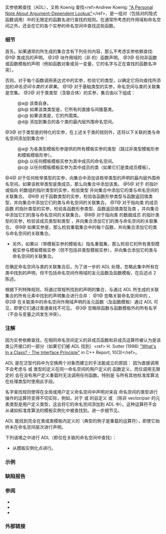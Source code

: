 {{title|实参依赖查找}}
{{cpp/language/functions/navbar}}

实参依赖查找（ADL），又称 Koenig 查找&lt;ref&gt;Andrew Koenig: [https://www.drdobbs.com/cpp/a-personal-note-about-argument-dependent/232901443 "A Personal Note About Argument-Dependent Lookup"]&lt;/ref&gt;，是一组对{{rlp|operator other|函数调用表达式}}（包括对{{rlp|operators|重载运算符}}的隐式函数调用）中的无限定的函数名进行查找的规则。在通常{{rlp|lookup|无限定名字查找}}所考虑的作用域和命名空间之外，还会在它的各个实参的命名空间中查找这些函数。

{{example|
实参依赖查找使得使用在不同命名空间定义的运算符成为可能。例如：
|code=
#include &lt;iostream&gt;
int main()
{
    std::cout &lt;&lt; "测试\n"; // 全局命名空间中没有 operator&lt;&lt;，但 ADL 检验 std 命名空间，
                           // 因为左实参在 std 命名空间中
                           // 并找到 std::operator&lt;&lt;(std::ostream&amp;, const char*)
    operator&lt;&lt;(std::cout, "测试\n"); // 同上，用函数调用记法
    
    // 然而，
    std::cout &lt;&lt; endl; // 错误：“endl” 未在此命名空间中声明。
                       // 这不是对 endl() 的函数调用，所以不适用 ADL
    
    endl(std::cout); // OK：这是函数调用：ADL 检验 std 命名空间，
                     // 因为 endl 的实参在 std 中，并找到了 std::endl
    
    (endl)(std::cout); // 错误：“endl” 未在此命名空间声明。
                       // 子表达式 (endl) 不是函数调用表达式
}
}}

===细节===
首先，如果通常的{{rlp|lookup|无限定查找}}所生成的集合含有下列任何内容，那么不考虑实参依赖查找:
@1@ 类成员的声明。
@2@ 块作用域的（非 {{rlp|namespace#using 声明|{{c/core|using}} 声明}}的）函数声明。
@3@ 任何非函数或函数模板的声明（例如函数对象或另一变量，它的名字与正在查找的函数名冲突）。

否则，对于每个函数调用表达式中的实参，检验它的类型，以确定它将向查找所添加的''命名空间与类的关联集''。
@1@ 对于基础类型的实参，命名空间与类的关联集是空集。
@2@ 对于类类型（含联合体）的实参，集合由以下组成：
:@a@ 该类自身。
:@b@ 如果该类类型是{{rlp|type#不完整类型|完整类型}}，它所有的直接与间接基类。
:@c@ 如果该类是{{rlp|nested types|另一类的成员}}，它的外围类。
:@d@ 添加到集合的各个类的最内层外围命名空间。
@3@ 对于类型是{{rlp|class template|类模板}}的特化的实参，在上述关于类的规则外，还将以下关联的类与命名空间添加到集合中：
:@a@ 为各类型模板形参提供的所有模板实参的类型（跳过非类型模板形参和模板模板形参）。
:@b@ 以任何模板模板实参为其中成员的命名空间。
:@c@ 以任何模板模板实参为其中成员的类（如果它们是类成员模板）。
@4@ 对于任何枚举类型的实参，向集合中添加该枚举类型的声明的最内层外围命名空间。如果该枚举类型是类成员，那么向集合中添加该类。
@5@ 对于 {{tt|T}} 的指针或指向 {{tt|T}} 的数组的指针类型的实参，检验类型 {{tt|T}} 并向集合中添加它的类与命名空间的关联集合。
@6@ 对于函数类型的实参，检验各函数形参类型与函数返回值类型，并向集合中添加它们的类与命名空间的关联集合。
@7@ 对于指向类 {{tt|X}} 的成员函数 {{tt|F}} 的指针类型的实参，检验各函数形参类型、函数返回值类型及类 {{tt|X}}，并向集合中添加它们的类与命名空间的关联集合。
@8@ 对于指向类 {{tt|X}} 的数据成员 {{tt|T}} 的指针类型的实参，检验该成员类型和类型 {{tt|X}}，并向集合添加它们的类与命名空间的关联集合。
@9@ 如果实参是{{rlp|overloaded address|一组重载函数（或函数模板）的名字或取址表达式}}，那么检验重载集合中的每个函数，并向集合添加它的类与命名空间的关联集合。
* 另外，如果以{{rlp|templates#模板标识|模板标识}}（带模板实参的模板名）指名重载集，那么检验它的所有类型模板实参与模板模板实参（但不包括非类型模板实参），并向集合添加它的类与命名空间的关联集合。

{{rrev|since=c++11|
如果类与命名空间的关联集合中的任何命名空间是{{rlp|namespace|内联命名空间}}，那么向集合中添加它的外围命名空间。

如果类与命名空间的关联集合中的任何命名空间直接含有内联命名空间，那么向集合中添加该内联命名空间。
}}

在确定命名空间与类的关联集合后，为了进一步的 ADL 处理，忽略此集中所有在类中找到的声明，但不包括命名空间作用域的友元函数及函数模板，在后述点 2 陈述。

根据下列特殊规则，将通过常规{{rlp|lookup|无限定查找}}所找到的声明的集合，与通过 ADL 所生成的关联集合的所有元素中找到的声明集合进行合并：
@1@ 忽略关联命名空间中的 {{rlp|namespace#using 指令|{{c/core|using}} 指令}}。
@2@ 在关联类中的命名空间作用域声明的友元函数（及函数模板）通过 ADL 可见，即使它们通过普通查找不可见。
@3@ 忽略除函数与函数模板外的所有名字（不会与变量之间发生冲突）。

===注解===
因为实参依赖查找，在相同命名空间定义的非成员函数和非成员运算符被认为是该类公开接口的一部分（如果它们被 ADL 找到）&lt;ref&gt; H. Sutter (1998) [http://www.gotw.ca/publications/mill02.htm "What's In a Class? - The Interface Principle"] in C++ Report, 10(3)&lt;/ref&gt;。

ADL 是在泛型代码中为交换两个对象而建立的手法能成立的原因：{{c|using std::swap; swap(obj1, obj2);}} 因为直接调用 {{c|std::swap(obj1, obj2)}} 不会考虑与 {{c|obj1}} 或 {{c|obj2}} 类型的定义在同一命名空间的用户定义的 {{tt|swap()}} 函数定义，而仅调用无限定的 {{c|swap(obj1, obj2)}}会在没有用户定义重载时无法调用任何函数。特别是 {{lc|std::iter_swap}} 与所有其他标准库算法在处理{{named req|Swappable|可交换}}类型时使用此手段。

名字查找规则使得在全局或用户定义命名空间中声明对来自 {{tt|std}} 命名空间的类型进行操作的运算符变得不切实际，例如，对于 {{lc|std::vector}} 或 {{lc|std::pair}} 的自定义 {{c|operator+}} 或 {{c|operator&gt;&gt;}}（除非 vector/pair 的元素类型是用户定义类型，这会将它的命名空间添加到 ADL 中）。这种运算符不会从诸如标准库算法的模板实例化中被查找到。进一步细节见{{rlp|dependent name|待决名}}。

ADL 能找到完全在类或类模板内定义的{{rlp|friend|友元函数}}（典型的例子是重载的运算符），即使它始终未在命名空间层次进行声明。
{{source|1=
template&lt;typename T&gt;
struct number
{
    number(int);
    friend number gcd(number x, number y) { return 0; }; // 类模板内的定义
};

// 除非提供匹配声明，否则 gcd 是此命名空间的不可见成员（除非通过 ADL）
void g()
{
    number&lt;double&gt; a(3), b(4);
    a = gcd(a,b); // 找到 gcd ，因为 number&lt;double&gt; 是关联类，
                  // 使 gcd 在它的命名空间（全局命名空间）可见
//  b = gcd(3,4); // 错误：gcd 不可见
}
}}

{{rrev|until=c++20|
尽管普通查找在找不到结果时也能通过 ADL 解析函数调用，但是对带显式指定模板实参的{{rlp|function template|函数模板}}调用还是要求存在普通查找所能找到的模板声明（否则，它将是遇到未知名字后随小于号的语法错误）：
{{source|1=
namespace N1
{
    struct S {};
    
    template&lt;int X&gt;
    void f(S);
}

namespace N2
{
    template&lt;class T&gt;
    void f(T t);
}

void g(N1::S s)
{
    f&lt;3&gt;(s);     // C++20 前是语法错误（无限定查找找不到 f）
    N1::f&lt;3&gt;(s); // OK，有限定查找找到模板 'f'
    N2::f&lt;3&gt;(s); // 错误： N2::f 不接收非类型模板形参
                 //       N1::f 不能被找到，因为 ADL 仅适用于无限定名
    
    using N2::f;
    f&lt;3&gt;(s); // OK：无限定查找现在找到 N2::f，
             //     然后因为此名无限定所以 ADL 表态并找到 N1::f
}
}}
}}

下列语境之中进行 ADL（即仅在关联的命名空间中查找）：
{{rrev|since=c++11|
* 对 {{rlp|range-for|范围 for}} 循环，成员查找失败时，查找非成员函数 {{tt|begin}} 与 {{tt|end}}。
}}
* 从模板实例化点进行{{rlp|dependent name#查找规则|待决名查找}}。
{{rrev|since=c++17|
* {{rlp|structured binding|结构化绑定声明}}对元组式类型查找非成员函数 {{tt|get}}。
}}

===示例===
{{todo|更多示例}}
{{example
|来自 http://www.gotw.ca/gotw/030.htm 的示例
|code=
namespace A
{
    struct X;
    struct Y;
    
    void f(int);
    void g(X);
}

namespace B
{
    void f(int i)
    {
        f(i); // 调用 B::f（无限递归）
    }
    
    void g(A::X x)
    {
        g(x); // 错误：在 B::g（常规查找）与 A::g（实参依赖查找）间有歧义
    }
    
    void h(A::Y y)
    {
        h(y); // 调用 B::h（无限递归）：ADL 检验命名空间 A
              // 但是找不到 A::h，所以只采用来自常规查找的 B::h
    }
}
}}

===缺陷报告===
{{dr list begin}}
{{dr list item|wg=cwg|dr=33|std=C++98|before=当用于查找的实参是重载函数或函数模板的地址时，关联的命名空间和类未指明|after=指明它们}}
{{dr list item|wg=cwg|dr=90|std=C++98|before=嵌套的非联合体类的类关联集不包含该类的外围类，但嵌套联合体与它的外围类关联|after=所有嵌套类都关联对应外围类}}
{{dr list item|wg=cwg|dr=239|std=C++98|before=即使通常的无限定查找找到了块作用域内的函数声明，还是会进行实参依赖查找|after=该场合下除了找到 {{c/core|using}} 声明&lt;br&gt;外都不再考虑实参依赖查找}}
{{dr list item|wg=cwg|dr=997|std=C++98|before=待决的形参类型和返回类型不会被添加到函数模板的命名空间与类的关联集|after=它们会被添加到关联集}}
{{dr list item|wg=cwg|dr=1690|std=C++98&lt;br&gt;C++11|before=ADL 无法找到返回的 lambda（C++11）和局部类类型对象（C++98）|after=现在可以找到它们}}
{{dr list item|wg=cwg|dr=1691|std=C++11|before=ADL 对不可见枚举声明的行为出人意料|after=已修正}}
{{dr list item|wg=cwg|dr=1692|std=C++98|before=双重嵌套类没有关联的命名空间（它们的外围类不是命名空间成员）|after=关联命名空间扩展到&lt;br&gt;最内层外围命名空间}}
{{dr list item|wg=cwg|dr=2857|std=C++98|before=不完整类类型的关联类也会包含它的基类|after=不包含}}
{{dr list end}}

===参阅===
* {{rlp|lookup|名字查找}} 
* {{rlp|function template|模板实参推导}}
* {{rlp|overload resolution|重载决议}}

===外部链接===
{{eli|&lt;references/&gt;}}

{{langlinks|en|es|ja|ru}}